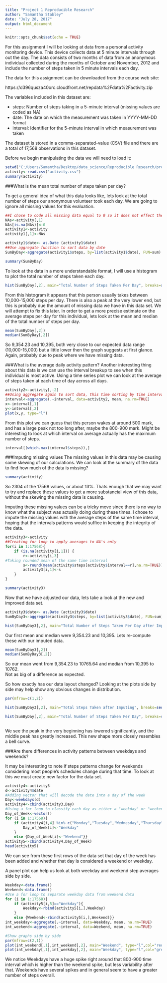 ---
title: "Project 1 Reproducible Research"
author: "Samantha Stabley"
date: "July 28, 2017"
output: html_document
---

```{r setup, include=FALSE}
knitr::opts_chunk$set(echo = TRUE)
```

For this assignment I will be looking at data from a personal activity monitoring device. This device collects data at 5 minute intervals through out the day. The data consists of two months of data from an anonymous individual collected during the months of October and November, 2012 and include the number of steps taken in 5 minute intervals each day.

The data for this assignment can be downloaded from the course web site:  

https://d396qusza40orc.cloudfront.net/repdata%2Fdata%2Factivity.zip

The variables included in this dataset are:

- steps: Number of steps taking in a 5-minute interval (missing values are coded as NA)
- date: The date on which the measurement was taken in YYYY-MM-DD format
- interval: Identifier for the 5-minute interval in which measurement was taken

The dataset is stored in a comma-separated-value (CSV) file and there are a total of 17,568 observations in this dataset.



Before we begin manipulating the data we will need to load it:
```{r}
setwd("C:/Users/Samantha/Desktop/data_science/Reproducible Research/project 1")
activity<-read.csv("activity.csv")
summary(activity)

```
###What is the mean total number of steps taken per day?

To get a general idea of what this data looks like, lets look at the total number of steps our anonymous volunteer took each day. We are going to ignore all missing values for this evaluation.

```{r}
##I chose to code all missing data equal to 0 so it does not effect the sum
NAs<-activity[,1]
NAs[is.na(NAs)]<-0
activity1<-activity
activity1[,1]<-NAs

activity1$date<- as.Date (activity1$date)
##Use aggregate function to sort data by date
SumByDay<-aggregate(activity1$steps, by=list(activity1$date), FUN=sum)

summary(SumByDay)

```

To look at the data in a more understandable format, I will use a histogram to plot the total number of steps taken each day.

```{r}
hist(SumByDay[,2], main="Total Number of Steps Taken Per Day", breaks=seq(from=0,to=25000,by=2500), col="green", xlab="Steps", ylab="Days")

```
From this histogram it appears that this person usually takes between 10,000-15,000 steps per day.  There is also a peak at the very lower end, but this is probably due the amount of missing data we have in this data set.  We will attempt to fix this later.  In order to get a more precise estimate on the average steps per day for this individual, lets look at the mean and median of the total number of steps per day.
```{r}
mean(SumByDay[,2])
median(SumByDay[,2])
```
So 9,354.23 and 10,395, both very close to our expected data range (10,000-15,000) but a little lower then the graph suggests at first glance.  Again, probably due to peak where we have missing data.

###What is the average daily activity pattern?
Another interesting thing about this data is we can use the interval breakup to see when this individual is most active.  Using a time series plot we can look at the average of steps taken at each time of day across all days.

```{r}
activity2<-activity[,-2]
##Using aggregate again to sort data, this time sorting by time interval
interval<-aggregate(.~interval, data=activity2, mean, na.rm=TRUE)
x<-interval[,1]
y<-interval[,2]
plot(x,y, type="l")

```

From this plot we can guess that this person wakes at around 500 mark, and has a large peak not too long after, maybe the 800-900 mark.  Might be interesting to look at which interval on average actually has the maximum number of steps.
```{r}
interval[(which.max(interval$steps)),]
```

###Imputing missing values
The missing values in this data may be causing some skewing of our calculations. We can look at the summary of the data to find how much of the data is missing?

```{r}
summary(activity)
```
So 2304 of the 17568 values, or about 13%.  Thats enough that we may want to try and replace these values to get a more substancial view of this data, without the skewing the missing data is causing.

Imputing these missing values can be a tricky move since there is no way to know what the subject was actually doing during these times.  I chose to impute the missing values with the average steps of the same time interval, hoping that the intervals patterns would suffice in keeping the integrity of the data.

```{r}
activity3<-activity
##Creating for loop to apply averages to NA's only
for(i in 1:17568){
	if (is.na(activity[i,1])) {
		r<-activity[i,3]
#Taking rounded mean of the same time interval		
		s<-round(mean(activity$steps[activity$interval==r],na.rm=TRUE))
 		activity3[i,1]<-s
	}
}

summary(activity3)

```
Now that we have adjusted our data, lets take a look at the new and improved data set.

```{r}
activity3$date<- as.Date (activity3$date)
SumByDay3<-aggregate(activity3$steps, by=list(activity3$date), FUN=sum)

hist(SumByDay3[,2], main="Total Number of Steps Taken Per Day after Imputing", breaks=seq(from=0,to=25000,by=2500), col="red", xlab="Steps", ylab="Days")

```
Our first mean and median were 9,354.23 and 10,395.  Lets re-compute these with our imputed data.

```{r}
mean(SumByDay3[,2])
median(SumByDay3[,2])
```
So our mean went from 9,354.23 to 10765.64
and median from 10,395 to 10762.  
Not as big of a difference as expected.

So how exactly has our data layout changed?  Looking at the plots side by side may help show any obvious changes in distribution.


```{r}
par(mfrow=c(1,2))

hist(SumByDay3[,2], main="Total Steps Taken after Imputing", breaks=seq(from=0,to=25000,by=2500), col="red", xlab="Steps", ylab="Days",  ylim=c(0,30))

hist(SumByDay[,2], main="Total Number of Steps Taken Per Day", breaks=seq(from=0,to=25000,by=2500), col="green", xlab="Steps", ylab="Days", ylim=c(0,30))
 
```
We see the peak in the very beginning has lowered significantly, and the middle peak has greatly increased.  This new shape more closely resembles a bell curve.


###Are there differences in activity patterns between weekdays and weekends?

It may be interesting to note if steps patterns change for weekends considering most people's schedules change during that time.  To look at this we must create new factor for the data set.
```{r}
activity4<-activity3
d<-activity4$date
#Adding vector that will decode the date into a day of the week
Day<-weekdays(d)
activity4<-cbind(activity3,Day)
#Using a for loop to classify each day as either a "weekday" or "weekend"
Day_of_Week<-vector()
for (i in 1:17568){
	if (activity4[i,4] %in% c("Monday","Tuesday","Wednesday","Thursday","Friday")){
		Day_of_Week[i]<-"Weekday"
	}
	else {Day_of_Week[i]<-"Weekend"}}
activity5<-cbind(activity4,Day_of_Week)
head(activity5)
```
We can see from these first rows of the data set that day of the week has been added and whether that day is considered a weekend or weekday.

A panel plot can help us look at both weekday and weekend step averages side by side.
```{r}
Weekday<-data.frame()
Weekend<-data.frame()
#Use a for loop to separate weekday data from weekend data
for (i in 1:17568){
	if (activity5[i,5]=="Weekday"){
		Weekday<-rbind(activity5[i,],Weekday)
	}
	else {Weekend<-rbind(activity5[i,],Weekend)}}
int_weekday<-aggregate(.~interval, data=Weekday, mean, na.rm=TRUE)
int_weekend<-aggregate(.~interval, data=Weekend, mean, na.rm=TRUE)

#Show graphs side by side
par(mfrow=c(2,1))
plot(int_weekend[,1],int_weekend[,2], main="Weekend", type="l",col="red", xlab="Interval", ylab="Number of Steps")
plot(int_weekday[,1],int_weekday[,2], main="Weekday", type="l",col="green", xlab="Interval", ylab="Number of Steps")

```
We notice Weekdays have a huge spike right around that 800-900 time interval which is higher than the weekend spike, but less variability after that.  Weekends have several spikes and in general seem to have a greater number of steps overall.